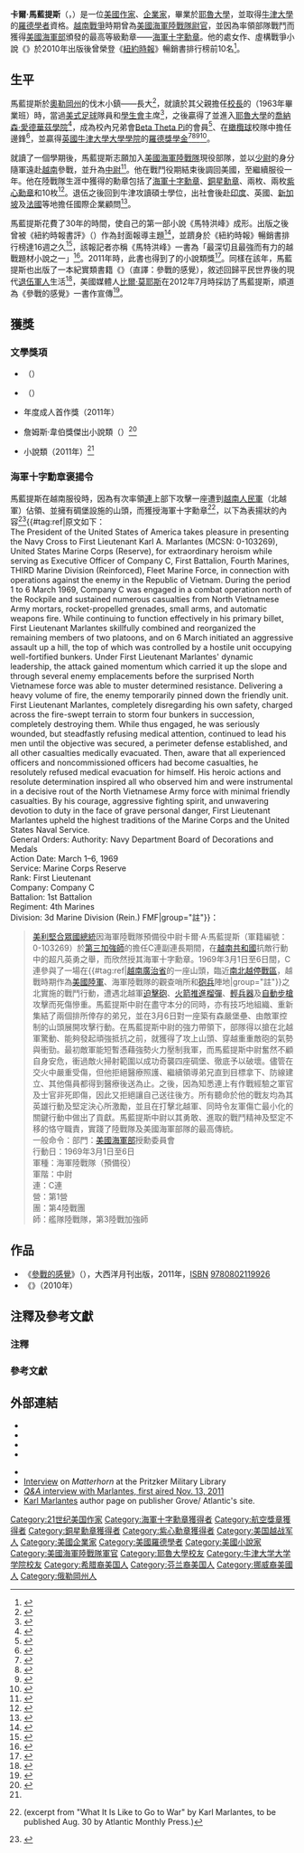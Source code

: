 {{noteTA
|T=zh-hans:卡尔·马兰蒂斯; zh-hant:卡爾·馬藍提斯;
|1=zh-hans:马兰蒂斯; zh-hant:馬藍提斯;
}}
{{Infobox person
| honorific_prefix          = 
| name                      = 卡爾·馬藍提斯<br>{{lang|en|Karl A. Marlantes}}
| honorific_suffix          = 
| native_name               = 
| native_name_lang          = 
| image                     =Karl marlantes 2010.jpg
| image_size                = 
| alt                       =Head shot of Mr Marlantes wearing jacket and necktie. There is some greying of the temples, and he seems unshaven.
| caption                   =馬藍提斯出席2010年德州書節（{{lang|en|Texas Book Festival}}）
| birth_name                = 
| birth_date                ={{Birth date and age|1944|12|24}}
| birth_place               =[[奧勒岡州|奧勒岡州]]{{Link-en|阿斯托利亞 (奧勒岡州)|Astoria, Oregon|阿斯托利亞}}
| disappeared_date          = <!-- {{Disappeared date and age|YYYY|MM|DD|YYYY|MM|DD}} (disappeared date then birth date) -->
| disappeared_place         = 
| disappeared_status        = 
| death_date                = <!-- {{Death date and age|YYYY|MM|DD|YYYY|MM|DD}} (death date then birth date) -->
| death_place               = 
| death_cause               = 
| body_discovered           = 
| resting_place             = 
| resting_place_coordinates = <!-- {{Coord|LAT|LONG|type:landmark|display=inline}} -->
| monuments                 = 
| residence                 =[[華盛頓州|華盛頓州]][[伍丁維爾_(華盛頓州)|伍丁維爾]]
| nationality               = {{USA}}
| other_names               = 
| ethnicity                 =[[希臘裔美國人|希臘裔]]、[[芬蘭裔美國人|芬蘭裔]]、{{Link-en|挪威裔美國人|Norwegian American|挪威裔}}<ref>{{cite web
  |url=http://www.washingtonindependentreviewofbooks.com/author-q-and-a/author-qa-karl-marlantes/
  |accessdate=2012-12-29
  |quote=My mother’s family came from Norway and Finland and my father’s family came from Greece
  |title=Author Q&A: Karl Marlantes   <!-- |authorlink=Tom Glenn -->
  |first=Tom
  |last=Glenn
  |work=The Washington Independent Review of Books
  |date=2011-09
  |archive-date=2012-07-23
  |archive-url=https://web.archive.org/web/20120723014823/http://www.washingtonindependentreviewofbooks.com/author-q-and-a/author-qa-karl-marlantes/
  |dead-url=no
  }}</ref>
| citizenship               = 
| education                 = 
| alma_mater                = [[耶魯大學|耶魯大學]]經濟學士（1967年）<br/>[[牛津大學大學學院|牛津大學學院]][[碩士|碩士]]
| occupation                = 國際企業顧問
| years_active              = 
| employer                  = 
| organization              = 
| agent                     = 
| known_for                 = 
| notable_works             =
| style                     = 
| influences                = 
| influenced                = 
| home_town                 = [[奧勒岡州|奧勒岡州]]{{Link-en|濱海 (奧勒岡州)|Seaside, Oregon|濱海}}
| salary                    = 
| net_worth                 = <!-- Net worth should be supported with a citation from a reliable source -->
| height                    = <!-- {{height|m=}} -->
| weight                    = <!-- {{convert|weight in kg|kg|lb}} -->
| television                = 
| title                     = 
| term                      = 
| predecessor               = 
| successor                 = 
| party                     = 
| movement                  = 
| opponents                 = 
| boards                    = 
| religion                  = <!-- Religion should be supported with a citation from a reliable source -->
| denomination              = <!-- Denomination should be supported with a citation from a reliable source -->
| criminal_charge           = <!-- Criminality parameters should be supported with citations from reliable sources -->
| criminal_penalty          = 
| criminal_status           = 
| spouse                    = 吉賽爾（{{lang|en|Giselle}}，離婚）<br/>安妮（{{lang|en|Anne}}<ref name=CNN2012/>，二任）
| partner                   = 
| children                  =5位
| parents                   = 
| relatives                 = 
| callsign                  = 
| awards                    =
| signature                 = 
| signature_alt             = 
| signature_size            = 
| module                    = 
| module2                   = {{Infobox military person |embed=yes
| honorific_prefix  = 
| name              = 
| honorific_suffix  = 
| native_name       = 
| native_name_lang  = 
| image         = 
| image_size    = 
| alt           =
| caption       = 
| birth_date    = <!-- {{Birth date|YYYY|MM|DD}} -->
| death_date    = <!-- {{Death date and age|YYYY|MM|DD|YYYY|MM|DD}} -->
| birth_place   = 
| death_place   = 
| placeofburial = 
| placeofburial_label = 
| placeofburial_coordinates = <!-- {{Coord|LAT|LONG|display=inline,title}} -->
| nickname      = 
| birth_name    = 
| allegiance    = 
| branch        = {{flagicon image|Seal of the United States Marine Corps.svg}} [[美國海軍陸戰隊|美國海軍陸戰隊]]
| serviceyears  = 1968年－1970年
| servicenumber =0-103269
| unit          = [[美國第3海軍陸戰師|第3陸戰師]]{{Link-en|美國第4海軍陸戰團|4th Marine Regiment (United States)|第4團}}{{Link-en|美國海軍陸戰隊第4團第1營|1st Battalion 4th Marines|1營C連}}
| commands      = 
| battles       = [[越南戰爭|越南戰爭]]
| battles_label = 
| rank          = {{flagicon image|US-O2 insignia.svg}} [[中尉|中尉]]
| awards        = [[File:Navycross.png|16px]] [[海軍十字勳章|海軍十字勳章]]
| relations     = 
| laterwork     = 
| signature     = 
| website       = <!-- {{URL|example.com}} -->
}}
| module3                   = 
| module4                   = 
| module5                   = 
| module6                   = 
| website                   = <!-- {{URL|Example.com}} -->
| footnotes                 =<ref name=CNN2012>
  {{cite news
  |work=[[CNN|CNN]]
  |url=http://www.cnn.com/2012/03/24/living/karl-marlantes-war-books/index.html
  |accessdate=2012-12-29
  |first=John |last=Blake <!-- |authorlink=John Blake -->
  |date=April 9, 2012
  |title=A war hero returns home, 40 years later
}}</ref><ref>{{Cite news |newspaper={{Link-en|耶魯每日新聞|Yale Daily News|Yale Daily News}} |date=May 13, 1964 |page=7 |first=Gideon |last=Gordon |title=ROTC's problem:  student apathy |url=http://digital.library.yale.edu/cdm/document.php?CISOROOT=/yale-ydn&CISOPTR=68092&REC=1 |accessdate=2012-12-29 |volume=LXXXV |number=140 }}{{Dead link|date=2020年7月 |bot=InternetArchiveBot |fix-attempted=yes }}{{Dead link|date=2020年6月 |bot=InternetArchiveBot |fix-attempted=yes }}{{Dead link|date=2020年6月 |bot=InternetArchiveBot |fix-attempted=yes }}{{Dead link|date=2020年5月 |bot=InternetArchiveBot |fix-attempted=yes }}{{Dead link|date=2020年4月 |bot=InternetArchiveBot |fix-attempted=yes }}{{Dead link|date=2020年3月 |bot=InternetArchiveBot |fix-attempted=yes }}{{Dead link|date=2020年2月 |bot=InternetArchiveBot |fix-attempted=yes }}{{Dead link|date=2019年12月 |bot=InternetArchiveBot |fix-attempted=yes }}{{Dead link|date=2019年11月 |bot=InternetArchiveBot |fix-attempted=yes }}{{Dead link|date=2019年10月 |bot=InternetArchiveBot |fix-attempted=yes }}{{Dead link|date=2019年5月 |bot=InternetArchiveBot |fix-attempted=yes }}{{Dead link|date=2019年4月 |bot=InternetArchiveBot |fix-attempted=yes }}{{dead link|date=2017年11月 |bot=InternetArchiveBot |fix-attempted=yes }}<!-- Yale 1967 --></ref><ref>{{cite web
  |url=http://www.historynet.com/interview-karl-marlantes-author-of-matterhorn.htm
  |accessdate=2012-12-29
  |publisher=
  |title=Interview - Karl Marlantes, author of Matterhorn
  |date=September 14, 2010
  |authorlink=
  |first=
  |last=
  |work={{Link-en|越南雜誌|Vietnam Magazine}}
  |quote=
  |archive-date=2012-10-20
  |archive-url=https://web.archive.org/web/20121020204706/http://www.historynet.com/interview-karl-marlantes-author-of-matterhorn.htm
  |dead-url=no
  }}<!-- econ major @ Yale --></ref><ref>{{cite book |chapter=Karl Marlantes |title=Contemporary Authors Online |location=Detroit |publisher=Gale |year=2012 |accessdate=2012-12-30 |url=http://ic.galegroup.com/ic/bic1/ReferenceDetailsPage/ReferenceDetailsWindow?failOverType=&query=&prodId=BIC1&windowstate=normal&contentModules=&mode=view&displayGroupName=Reference&limiter=&currPage=&disableHighlighting=false&displayGroups=&sortBy=&source=&search_within_results=&action=e&catId=&activityType=&scanId=&documentId=GALE%7CH1000197584&userGroupName=fairfax_main&jsid=5bf8795c4e0a9fe6de6033044e676531 |id=Gale Document Number: GALE - H1000197584 |format=fee, via Fairfax County Public Library |archive-date=2014-02-22 |archive-url=https://web.archive.org/web/20140222020747/http://ic.galegroup.com/ic/bic1/ReferenceDetailsPage/ReferenceDetailsWindow?failOverType=&query=&prodId=BIC1&windowstate=normal&contentModules=&mode=view&displayGroupName=Reference&limiter=&currPage=&disableHighlighting=false&displayGroups=&sortBy=&source=&search_within_results=&action=e&catId=&activityType=&scanId=&documentId=GALE%7CH1000197584&userGroupName=fairfax_main&jsid=5bf8795c4e0a9fe6de6033044e676531 |dead-url=no }}Gale Biography In Context.  {{subscription}}<!-- general biographic stuff... --></ref>
| box_width                 = 
}}
'''卡爾·馬藍提斯'''（{{lang-en|'''Karl Marlantes'''}}，{{bd|1944年|12月24日|catIdx=Marlantes}}）是一位[[美國|美國]][[作家|作家]]、[[企業家|企業家]]，畢業於[[耶魯大學|耶魯大學]]，並取得[[牛津大學|牛津大學]]的[[羅德獎學金|羅德學者]]資格。[[越南戰爭|越南戰爭]]時期曾為[[美國海軍陸戰隊|美國海軍陸戰隊]][[尉官|尉官]]，並因為率領部隊戰鬥而獲得[[美國海軍部|美國海軍部]]頒發的最高等級勳章——[[海軍十字勳章|海軍十字勳章]]。他的處女作、虛構戰爭小說《{{Link-en|馬特洪峰 (小說)|Matterhorn: A Novel of the Vietnam War|馬特洪峰}}》於2010年出版後曾榮登《[[紐約時報|紐約時報]]》暢銷書排行榜前10名<ref name="NY">{{cite news
|url=http://www.nytimes.com/2010/04/04/books/review/Junger-t.html
|work=New York Times Book Review
|first=Sebastian
|last=Junger
|title=The Vietnam Wars: ‘Matterhorn’
|date=April 1, 2010
|accessdate=2014-02-07
|archive-date=2013-04-01
|archive-url=https://web.archive.org/web/20130401222206/http://www.nytimes.com/2010/04/04/books/review/Junger-t.html
|dead-url=no
}}</ref>。

==生平==
馬藍提斯於[[奧勒岡州|奧勒岡州]]的伐木小鎮——{{Link-en|濱海 (奧勒岡州)|Seaside, Oregon|濱海}}長大<ref>{{cite news|last=Baker|first=Jeff|title=Seaside native Karl Marlantes follows up his celebrated novel 'Matterhorn'|url=http://www.oregonlive.com/books/index.ssf/2011/09/seaside_native_karl_marlantes.html|accessdate=29 December 2012|newspaper=The Oregonian|date=September 10, 2011|archive-date=2014-02-22|archive-url=https://web.archive.org/web/20140222201648/http://www.oregonlive.com/books/index.ssf/2011/09/seaside_native_karl_marlantes.html|dead-url=no}}</ref>，就讀於其父親擔任[[校長|校長]]的{{Link-en|濱海高中 (奧勒岡州)|Seaside High School (Oregon)|濱海高中}}（1963年畢業班）時，當過[[美式足球|美式足球]]隊員和[[學生會|學生會]]主席<ref>{{cite web
  |work=
  |url=http://seasidereunion65.info/misc-photos/karl-marlantas/
  |accessdate=2012-12-30
  |first=
  |last=
  |date=October 2, 2010
  |publisher=Seaside HS class of 1965
  |location=Seaside, Oregon
  |title=Seaside Reunion 1965
  |archive-date=2013-02-18
  |archive-url=https://archive.today/20130218044110/http://seasidereunion65.info/misc-photos/karl-marlantas/
  |dead-url=yes
  }}<!-- HS student body president, 1963 grad --></ref>，之後贏得了{{Link-en|美國全國資優生獎學金|National Merit Scholarship|-{zh-hans:美国优秀学生奖学金; zh-hant:全國資優生獎學金;}-}}並進入[[耶魯大學|耶魯大學]]的[[喬納森·愛德華茲學院|喬納森·愛德華茲學院]]<ref>{{cite news
 |work       = Yale Daily News
 |url        = http://digital.library.yale.edu/cdm/cliparticle.php?id=DIVL396&CISOOBJECT=68436&CISOROOT=/yale-ydn&CISOPTR=68433&DMSCALE=0&DMTEXT=%2520marlantes
 |accessdate = 2012-12-29
 |first      = 
 |last       = 
 |authorlink = 
 |date       = October 15, 1964
 |title      = Six Fraternities Select Members
 |number     = 24
 |volume     = LXXXVI
 |page       = 6
}}{{Dead link|date=2020年7月 |bot=InternetArchiveBot |fix-attempted=yes }}{{Dead link|date=2020年6月 |bot=InternetArchiveBot |fix-attempted=yes }}{{Dead link|date=2020年6月 |bot=InternetArchiveBot |fix-attempted=yes }}{{Dead link|date=2020年5月 |bot=InternetArchiveBot |fix-attempted=yes }}{{Dead link|date=2020年4月 |bot=InternetArchiveBot |fix-attempted=yes }}{{Dead link|date=2020年3月 |bot=InternetArchiveBot |fix-attempted=yes }}{{Dead link|date=2020年2月 |bot=InternetArchiveBot |fix-attempted=yes }}{{Dead link|date=2019年12月 |bot=InternetArchiveBot |fix-attempted=yes }}{{Dead link|date=2019年11月 |bot=InternetArchiveBot |fix-attempted=yes }}{{Dead link|date=2019年10月 |bot=InternetArchiveBot |fix-attempted=yes }}{{Dead link|date=2019年5月 |bot=InternetArchiveBot |fix-attempted=yes }}{{Dead link|date=2019年4月 |bot=InternetArchiveBot |fix-attempted=yes }}{{dead link|date=2018年2月 |bot=InternetArchiveBot |fix-attempted=yes }}<!--Beta Theta Pi --></ref>，成為校內兄弟會[[耶鲁大学#学生组织|Beta Theta Pi]]的會員<ref>{{cite news |work=Yale Daily News |url=http://digital.library.yale.edu/cdm/cliparticle.php?id=DIVL396&CISOOBJECT=68436&CISOROOT=/yale-ydn&CISOPTR=68433&DMSCALE=0&DMTEXT=%2520marlantes |accessdate=2012-12-29 |first=George |last=Singer <!-- |authorlink=George Singer --> |date=November 14, 1966 |title=Yale Charities Drive To Aid Local, International Projects |number=46 |volume=LXXXVIII |pages=1, 6 }}{{Dead link|date=2020年7月 |bot=InternetArchiveBot |fix-attempted=yes }}{{Dead link|date=2020年6月 |bot=InternetArchiveBot |fix-attempted=yes }}{{Dead link|date=2020年6月 |bot=InternetArchiveBot |fix-attempted=yes }}{{Dead link|date=2020年5月 |bot=InternetArchiveBot |fix-attempted=yes }}{{Dead link|date=2020年4月 |bot=InternetArchiveBot |fix-attempted=yes }}{{Dead link|date=2020年3月 |bot=InternetArchiveBot |fix-attempted=yes }}{{Dead link|date=2020年2月 |bot=InternetArchiveBot |fix-attempted=yes }}{{Dead link|date=2019年12月 |bot=InternetArchiveBot |fix-attempted=yes }}{{Dead link|date=2019年11月 |bot=InternetArchiveBot |fix-attempted=yes }}{{Dead link|date=2019年10月 |bot=InternetArchiveBot |fix-attempted=yes }}{{Dead link|date=2019年5月 |bot=InternetArchiveBot |fix-attempted=yes }}{{Dead link|date=2019年4月 |bot=InternetArchiveBot |fix-attempted=yes }}{{dead link|date=2018年2月 |bot=InternetArchiveBot |fix-attempted=yes }}<!--Jonathan Edwards --></ref>、在[[橄欖球|橄欖球]]校隊中擔任邊鋒<ref>
{{Cite news |newspaper=Yale Daily News |date=May 11, 1967 |first=Mike |last=Reilly |title=Ruggers close season against New York RC |url=http://digital.library.yale.edu/cdm/cliparticle.php?id=DIVL679&CISOOBJECT=9214&CISOROOT=/yale-ydn&CISOPTR=9211&DMSCALE=0&DMTEXT=%2520Marlantes |accessdate=2012-12-29 }}{{dead link|date=2018年2月 |bot=InternetArchiveBot |fix-attempted=yes }}</ref>，並贏得[[英國|英國]][[牛津大學大學學院|牛津大學大學學院]]的[[羅德獎學金|羅德獎學金]]<ref>{{cite news
 |work       = Yale Daily News
 |url        = http://digital.library.yale.edu/cdm/document.php?CISOROOT=/yale-ydn&CISOPTR=54288&REC=5
 |accessdate = 2012-12-30
 |date       = January 4, 1967
 |title      = Yale Seniors Win Rhodes, NCAA Awards
 |number     = 86
 |volume     = LXXXVIII
 |page       = 3
}}{{Dead link|date=2020年7月 |bot=InternetArchiveBot |fix-attempted=yes }}{{Dead link|date=2020年6月 |bot=InternetArchiveBot |fix-attempted=yes }}{{Dead link|date=2020年6月 |bot=InternetArchiveBot |fix-attempted=yes }}{{Dead link|date=2020年5月 |bot=InternetArchiveBot |fix-attempted=yes }}{{Dead link|date=2020年4月 |bot=InternetArchiveBot |fix-attempted=yes }}{{Dead link|date=2020年3月 |bot=InternetArchiveBot |fix-attempted=yes }}{{Dead link|date=2020年2月 |bot=InternetArchiveBot |fix-attempted=yes }}{{Dead link|date=2019年12月 |bot=InternetArchiveBot |fix-attempted=yes }}{{Dead link|date=2019年11月 |bot=InternetArchiveBot |fix-attempted=yes }}{{Dead link|date=2019年10月 |bot=InternetArchiveBot |fix-attempted=yes }}{{Dead link|date=2019年5月 |bot=InternetArchiveBot |fix-attempted=yes }}{{Dead link|date=2019年4月 |bot=InternetArchiveBot |fix-attempted=yes }}{{dead link|date=2017年11月 |bot=InternetArchiveBot |fix-attempted=yes }}<!--Rhodes Scholarship --></ref><ref>{{cite news |url=http://seattletimes.nwsource.com/html/books/2011391352_litlife22.html |work=Seattle Times |date=March 21, 2010 <!-- |authorlink=Mary Ann Gwinn --> |first=Mary Ann |last=Gwinn |accessdate=2012-12-30 |title=Northwest author Karl Marlantes took three decades to climb his own personal 'Matterhorn' |archive-date=2012-07-04 |archive-url=https://web.archive.org/web/20120704212314/http://seattletimes.nwsource.com/html/books/2011391352_litlife22.html |dead-url=no }}</ref><ref>{{cite news
 |work         = [[The_Independent|The Independent]]
 |location     = London
 |url          = http://www.independent.co.uk/news/world/americas/in-the-shadow-of-vietnam-a-close-encounter-with-karl-marlantes-us-marine-turned-literary-giant-2049991.html
 |accessdate   = 2012-12-30
 |first        = Andy
 |last         = McSmith
 |date         = August 12, 2010
 |title        = In the shadow of Vietnam: A close encounter with Karl Marlantes, US marine turned literary giant
 |archive-date = 2014-02-26
 |archive-url  = https://web.archive.org/web/20140226174942/http://www.independent.co.uk/news/world/americas/in-the-shadow-of-vietnam-a-close-encounter-with-karl-marlantes-us-marine-turned-literary-giant-2049991.html
 |dead-url     = no
}}<!--University College, Oxford--></ref><ref>{{cite book
 |url=http://books.google.com/books?id=XsMWfK0cplgC&pg=PA135&lpg=PA135&dq=Karl+marlantes+oxford+%22university+college%22&source=bl&ots=5i9bAeuiaO&sig=0zBiI9YqneMbGv6ldzHJzKQ4pHY&hl=en&sa=X&ei=SXvgUJKVD9S50QHR3oGwBg&ved=0CEoQ6AEwAQ#v=onepage&q=%22university%20college%22&f=false
 |accessdate=2012-12-30
 |page=135
 |first=Karl
 |last=Marlantes
 |title=What it is like to go to war
 |publisher=Atlantic Monthly Press
 |location=New York
 |year=2011
 |isbn=9780802119926
 |archive-date=2014-06-27
 |archive-url=https://web.archive.org/web/20140627161000/http://books.google.com/books?id=XsMWfK0cplgC&pg=PA135&lpg=PA135&dq=Karl+marlantes+oxford+%22university+college%22&source=bl&ots=5i9bAeuiaO&sig=0zBiI9YqneMbGv6ldzHJzKQ4pHY&hl=en&sa=X&ei=SXvgUJKVD9S50QHR3oGwBg&ved=0CEoQ6AEwAQ#v=onepage&q=%22university%20college%22&f=false
 |dead-url=no
 }}<!-- University College --></ref>。

就讀了一個學期後，馬藍提斯志願加入[[美國海軍陸戰隊|美國海軍陸戰隊]]現役部隊，並以[[少尉|少尉]]的身分隨軍遠赴[[越南|越南]]參戰，並升為[[中尉|中尉]]<ref>{{cite news |url=http://blogs.wsj.com/speakeasy/2010/05/31/karl-marlantes-on-his-30-year-quest-to-publish-matterhorn/ |title=Karl Marlantes On His 30-Year Quest To Publish ‘Matterhorn’ |work=The Wall Street Journal |date=May 31, 2010 |first=Steven |last=Kurutz |accessdate=2014-02-07 |archive-date=2014-02-22 |archive-url=https://web.archive.org/web/20140222064625/http://blogs.wsj.com/speakeasy/2010/05/31/karl-marlantes-on-his-30-year-quest-to-publish-matterhorn/ |dead-url=no }}</ref>。他在戰鬥役期結束後調回美國，至{{Link-en|美國海軍陸戰隊司令部|Headquarters Marine Corps|陸戰隊司令部}}繼續服役一年。他在陸戰隊生涯中獲得的勳章包括了[[海軍十字勳章|海軍十字勳章]]、[[銅星勳章|銅星勳章]]、兩枚{{Link-en|嘉獎勳章|Commendation Medal|海軍嘉獎勳章}}、兩枚[[紫心勳章|紫心勳章]]和10枚{{Link-en|航空獎章|Air Medal}}<ref>{{cite web
|url=http://www.amazon.com/Karl-Marlantes/e/B00383K10U
|title=Karl Marlantes: Books, Biography, Blog, Audiobooks, Kindle
|publisher=Amazon.com
|accessdate=2014-02-07
|archive-date=2014-03-25
|archive-url=https://web.archive.org/web/20140325112342/http://www.amazon.com/Karl-Marlantes/e/B00383K10U
|dead-url=no
}}</ref>。退伍之後回到牛津攻讀碩士學位，出社會後赴[[印度|印度]]、英國、[[新加坡|新加坡]]及[[法國|法國]]等地擔任國際企業顧問<ref>{{cite web|url=http://www.laurelmarlantes.com/bio.html|accessdate=2012-12-29|quote=|title=Laurel Marlantes - biography|authorlink=|first=|last=|work=|date=|deadurl=yes|archiveurl=https://web.archive.org/web/20120328043318/http://www.laurelmarlantes.com/bio.html|archivedate=2012-03-28}}</ref>。

馬藍提斯花費了30年的時間，使自己的第一部小說《馬特洪峰》成形。出版之後曾被《紐約時報書評》（{{lang|en|The New York Times Book Review}}）作為封面報導主題<ref>{{cite web
|url=http://www.taaze.tw/static_act/201303/matterhorn/index.htm
|title=《馬特洪峰》，描述越戰最撼動人心的戰爭經典，如《西線無戰事》之於第一次世界大戰。
|publisher=TAAZE（讀冊生活）
|accessdate=2014-02-07
|archive-date=2013-07-03
|archive-url=https://web.archive.org/web/20130703170058/http://www.taaze.tw/static_act/201303/matterhorn/index.htm
|dead-url=no
}}</ref>，並躋身於《紐約時報》暢銷書排行榜達16週之久<ref>{{cite web
|url=http://bookstore.mtroyal.ca/p-15784-matterhorn.aspx
|title=MRU BookStore - Matterhorn
|publisher=MRU BookStore
|accessdate=2014-02-07
|archive-date=2014-02-22
|archive-url=https://web.archive.org/web/20140222044450/http://bookstore.mtroyal.ca/p-15784-matterhorn.aspx
|dead-url=no
}}</ref>，該報記者{{Link-en|賽巴斯欽·鍾格|Sebastian Junger}}亦稱《馬特洪峰》一書為「最深切且最強而有力的越戰題材小說之一」<ref>{{cite news
|url=http://www.nytimes.com/2010/04/04/books/review/Junger-t.html
|work=New York Times Book Review
|first=Sebastian
|last=Junger
|title=The Vietnam Wars: ‘Matterhorn’
|date=April 1, 2010
|accessdate=2014-02-07
|archive-date=2013-04-01
|archive-url=https://web.archive.org/web/20130401222206/http://www.nytimes.com/2010/04/04/books/review/Junger-t.html
|dead-url=no
}}</ref>。2011年時，此書也得到了{{Link-en|華盛頓州書獎|Washington State Book Award}}的小說類獎<ref name=Gwinn2011Sep>{{cite news|last=Gwinn|first=Mary Ann|title=2011 Washington State Book Awards winners|url=http://seattletimes.com/html/books/2016209134_bookawards15.html|accessdate=2012-12-29|newspaper=Seattle Times|date=September 15, 2011|archive-date=2012-10-18|archive-url=https://web.archive.org/web/20121018091718/http://seattletimes.com/html/books/2016209134_bookawards15.html|dead-url=no}}</ref>。同樣在該年，馬藍提斯也出版了一本紀實類書籍《{{lang|en|What It Is Like to Go to War}}》（直譯：參戰的感覺），敘述回歸平民世界後的現代[[退伍軍人|退伍軍人]]生活<ref>{{cite news |url=http://www.nytimes.com/2011/09/18/books/review/what-it-is-like-to-go-to-war-by-karl-marlantes-book-review.html |title=Coming to Terms With the Experience of Combat |first=Elizabeth D. |last=Samet |date=September 16, 2011 |work=New York Times Sunday Book Review |accessdate=2012-12-29 |archive-date=2012-11-14 |archive-url=https://web.archive.org/web/20121114133215/http://www.nytimes.com/2011/09/18/books/review/what-it-is-like-to-go-to-war-by-karl-marlantes-book-review.html |dead-url=no }}</ref>，美國媒體人[[比爾·莫耶斯|比爾·莫耶斯]]在2012年7月時採訪了馬藍提斯，順道為《參戰的感覺》一書作宣傳<ref>{{cite web |url=http://billmoyers.com/segment/karl-marlantes-on-what-its-like-to-go-to-war/ |title=Karl Marlantes on the Mindset of a Modern Warrior |date=July 27, 2012 |publisher=Moyers & Company |accessdate=2014-02-07 |archive-date=2012-08-01 |archive-url=https://web.archive.org/web/20120801010933/http://billmoyers.com/segment/karl-marlantes-on-what-its-like-to-go-to-war/ |dead-url=no }}</ref>。

==獲獎==
===文學獎項===
*{{Link-en|科爾比獎|William E. Colby Award}}（{{Link-en|普利茲克軍事博物館及圖書館|Pritzker Military Museum & Library|普利茲克軍事圖書館}}）
*{{Link-en|弗萊賀蒂-鄧南首作小說獎|Flaherty-Dunnan First Novel Prize}}（{{Link-en|小說中心|Center for Fiction}}）
*{{Link-en|獨立書選大獎|Indies Choice Book Awards}}年度成人首作獎（2011年）
*詹姆斯·韋伯獎傑出小說類（{{Link-en|美國國家海軍陸戰隊博物館|National Museum of the Marine Corps|海軍陸戰隊傳統協會}}）<ref>{{cite web
  |work=
  |url=http://www.pritzkermilitarylibrary.org/home/karl-marlantes-2011.aspx
  |accessdate=2012-12-30
  |first=
  |last=
  |date=October 20, 2011
  |publisher=Pritzker Military Library
  |location=Chicago
  |title=Karl Marlantes
  |archive-url=https://web.archive.org/web/20121126075544/http://www.pritzkermilitarylibrary.org/Home/karl-marlantes-2011.aspx
  |archive-date=2012-11-26
  |dead-url=yes
  }}</ref>
*{{Link-en|華盛頓州書獎|Washington State Book Award}}小說類（2011年）<ref name=Gwinn2011Sep/>

===海軍十字勳章褒揚令===
馬藍提斯在越南服役時，因為有次率領[[連|連]]上部下攻擊一座遭到[[越南人民軍|越南人民軍]]（北越軍）佔領、並擁有碉堡設施的山頭，而獲授海軍十字勳章<ref>{{cite news |url=http://online.wsj.com/article/SB10001424053111903596904576516302821089790.html |last=Marlantes |first=Karl |title=The Truth About Being A Hero;  Karl Marlantes on what makes men heroes - in their own hearts and in the eyes of others |publisher=[[Wall_Street_Journal|Wall Street Journal]] |date=August 20, 2011 |accessdate=2014-02-07 |archive-date=2012-04-27 |archive-url=https://web.archive.org/web/20120427075650/http://online.wsj.com/article/SB10001424053111903596904576516302821089790.html |dead-url=no }} (excerpt from "What It Is Like to Go to War" by Karl Marlantes, to be published Aug. 30 by Atlantic Monthly Press.)</ref>，以下為表揚狀的內容<ref>{{cite web
  |title=Valor awards for Karl A.  Marlantes - Military Times Hall of Valor
  |url=http://militarytimes.com/citations-medals-awards/recipient.php?recipientid=4191
  |work=Military Times
  |accessdate=2012-12-29
  |archive-date=2013-02-15
  |archive-url=https://web.archive.org/web/20130215061137/http://militarytimes.com/citations-medals-awards/recipient.php?recipientid=4191
  |dead-url=no
  }}</ref>{{#tag:ref|原文如下：<br>The President of the United States of America takes pleasure in presenting the Navy Cross to First Lieutenant Karl A. Marlantes (MCSN: 0-103269), United States Marine Corps (Reserve), for extraordinary heroism while serving as Executive Officer of Company C, First Battalion, Fourth Marines, THIRD Marine Division (Reinforced), Fleet Marine Force, in connection with operations against the enemy in the Republic of Vietnam. During the period 1 to 6 March 1969, Company C was engaged in a combat operation north of the Rockpile and sustained numerous casualties from North Vietnamese Army mortars, rocket-propelled grenades, small arms, and automatic weapons fire. While continuing to function effectively in his primary billet, First Lieutenant Marlantes skillfully combined and reorganized the remaining members of two platoons, and on 6 March initiated an aggressive assault up a hill, the top of which was controlled by a hostile unit occupying well-fortified bunkers. Under First Lieutenant Marlantes' dynamic leadership, the attack gained momentum which carried it up the slope and through several enemy emplacements before the surprised North Vietnamese force was able to muster determined resistance. Delivering a heavy volume of fire, the enemy temporarily pinned down the friendly unit. First Lieutenant Marlantes, completely disregarding his own safety, charged across the fire-swept terrain to storm four bunkers in succession, completely destroying them. While thus engaged, he was seriously wounded, but steadfastly refusing medical attention, continued to lead his men until the objective was secured, a perimeter defense established, and all other casualties medically evacuated. Then, aware that all experienced officers and noncommissioned officers had become casualties, he resolutely refused medical evacuation for himself. His heroic actions and resolute determination inspired all who observed him and were instrumental in a decisive rout of the North Vietnamese Army force with minimal friendly casualties. By his courage, aggressive fighting spirit, and unwavering devotion to duty in the face of grave personal danger, First Lieutenant Marlantes upheld the highest traditions of the Marine Corps and the United States Naval Service.<br>General Orders: Authority: Navy Department Board of Decorations and Medals<br>Action Date: March 1–6, 1969<br>Service: Marine Corps Reserve<br>Rank: First Lieutenant<br>Company: Company C<br>Battalion: 1st Battalion<br>Regiment: 4th Marines<br>Division: 3d Marine Division (Rein.) FMF|group="註"}}：
<blockquote>[[美國總統|美利堅合眾國總統]]因海軍陸戰隊預備役中尉卡爾·A·馬藍提斯（軍籍編號：0-103269）於{{Link-en|美國艦隊海軍陸戰隊|Fleet Marine Force|艦隊陸戰隊}}[[美國第3海軍陸戰師|第三加強師]]的{{Link-en|美國海軍陸戰隊第4團第1營|1st Battalion 4th Marines|第四團第一營}}擔任C連副連長期間，在[[越南共和國|越南共和國]]抗敵行動中的超凡英勇之舉，而欣然授其海軍十字勳章。1969年3月1日至6日間，C連參與了一場在{{Link-en|岩堆山|The Rockpile}}{{#tag:ref|[[越南|越南]][[廣治省|廣治省]]的一座山頭，臨近[[越南非軍事區|南北越停戰區]]，越戰時期作為[[美國陸軍|美國陸軍]]、海軍陸戰隊的觀查哨所和[[砲兵|砲兵]]陣地|group="註"}}之北實施的戰鬥行動，遭遇北越軍[[迫擊砲|迫擊砲]]、[[火箭推進榴彈|火箭推進榴彈]]、[[輕兵器|輕兵器]]及[[自動步槍|自動步槍]]攻擊而死傷慘重。馬藍提斯中尉在盡守本分的同時，亦有技巧地組織、重新集結了兩個排所倖存的弟兄，並在3月6日對一座築有森嚴堡壘、由敵軍控制的山頭展開攻擊行動。在馬藍提斯中尉的強力帶領下，部隊得以搶在北越軍驚動、能夠發起頑強抵抗之前，就獲得了攻上山頭、穿越重重敵砲的氣勢與衝勁。最初敵軍能短暫憑藉強勢火力壓制我軍，而馬藍提斯中尉奮然不顧自身安危，衝過敵火掃射範圍以成功奇襲四座碉堡、徹底予以破壞。儘管在交火中嚴重受傷，但他拒絕醫療照護、繼續領導弟兄直到目標拿下、防線建立、其他傷員都得到醫療後送為止。之後，因為知悉連上有作戰經驗之軍官及士官非死即傷，因此又拒絕讓自己送往後方。所有聽命於他的戰友均為其英雄行動及堅定決心所激勵，並且在打擊北越軍、同時令友軍傷亡最小化的關鍵行動中做出了貢獻。馬藍提斯中尉以其勇敢、進取的戰鬥精神及堅定不移的恪守職責，實踐了陸戰隊及美國海軍部隊的最高傳統。<br>一般命令：部門：[[美國海軍部|美國海軍部]]授勳委員會<br>行動日：1969年3月1日至6日<br>軍種：海軍陸戰隊（預備役）<br>軍階：中尉<br>連：C連<br>營：第1營<br>團：第4陸戰團<br>師：艦隊陸戰隊，第3陸戰加強師</blockquote>

==作品==
*《[http://books.google.com/books?id=XsMWfK0cplgC&printsec=frontcover&dq=Karl+Marlantes&hl=en&sa=X&ei=iGHfUMixJujj0QHXvYH4DA&ved=0CDwQ6AEwAA#v=onepage&q=Karl%20Marlantes&f=false 參戰的感覺]{{Wayback|url=http://books.google.com/books?id=XsMWfK0cplgC&printsec=frontcover&dq=Karl+Marlantes&hl=en&sa=X&ei=iGHfUMixJujj0QHXvYH4DA&ved=0CDwQ6AEwAA#v=onepage&q=Karl%20Marlantes&f=false |date=20140627160826 }}》（{{lang|en|What It Is Like to Go to War}}），大西洋月刊出版，2011年，[[ISBN|ISBN]] [[Special:网络书源/9780802119926|9780802119926]]
*《{{Link-en|馬特洪峰 (小說)|Matterhorn: A Novel of the Vietnam War|馬特洪峰}}》（2010年）

==注釋及參考文獻==
===注釋===
{{reflist|group=註}}

===參考文獻===
{{Reflist|20em}}

==外部連結==
{{wikiquote|en:Karl Marlantes|卡爾·馬藍提斯}}
*{{cite news
  |newspaper=[[Washington_Post|Washington Post]]
  |url=http://www.washingtonpost.com/wp-dyn/content/article/2010/03/29/AR2010032903635.html
  |accessdate=2012-12-30
  |first=David
  |last=Masiel <!-- |authorlink=David Masiel -->
  |date=March 30, 2010
  |title=Book review: 'Matterhorn' by Karl Marlantes
  |archive-date=2015-12-05
  |archive-url=https://web.archive.org/web/20151205024403/http://www.washingtonpost.com/wp-dyn/content/article/2010/03/29/AR2010032903635.html
  |dead-url=no
  }}
*{{cite video
 | people =Karl Marlantes, Thomas Curwen
 | year =
 | date =November 3, 2011
 | title =Karl Marlantes: What It's Like to Go to War
 | url =http://vimeo.com/32061677
 | medium =
 | language =
 | trans_title =
 | publisher =
 | location =Los Angeles
 | archiveurl =https://web.archive.org/web/20140224110344/http://vimeo.com/32061677
 | archivedate =2014-02-24
 | accessdate =2012-12-30
 | time =
 | id =
 | isbn =
 | oclc =
 | quote =
 | ref =
 | dead-url =no
 }}
*{{cite web
  |url=http://www.npr.org/2011/08/30/140060702/veteran-recounts-what-its-like-to-go-to-war
  |accessdate=2012-12-29
  |publisher=[[NPR|NPR]]
  |title='Matterhorn' Author On What It's Like 'To Go To War'
  |date=August 30, 2011
  |authorlink=
  |first=
  |last=
  |work=Talk of the Nation
  |quote=
  |archive-date=2012-11-13
  |archive-url=https://web.archive.org/web/20121113215247/http://www.npr.org/2011/08/30/140060702/veteran-recounts-what-its-like-to-go-to-war
  |dead-url=no
  }}
*{{cite video |title=Interview with Karl Marlantes
  |publisher=Pacific Northwest Writers Association
  |work=Author
  |date=July 22–25, 2010
  |location=Seattle Airport Hilton}}
<!-- *{{cite newspaper
  |work=New York Times Book Review
  |url=http://www.nytimes.com/2011/09/18/books/review/what-it-is-like-to-go-to-war-by-karl-marlantes-book-review.html?_r=0
  |accessdate=2012-12-29
  |first=Elizabeth D. |last=Samet 
  |date=September 16, 2011 
  |title=Coming to Terms With the Experience of Combat
}} -->
*{{cite web
  |work=Mother Jones
  |url=http://www.motherjones.com/media/2010/04/interview-karl-marlantes-matterhorn-vietnam?page=1
  |accessdate=2012-12-29
  |first=Evan
  |last=James
  |date=April 30, 2010
  |title=A Vietnam Epic Uncovers Old Wounds: An Interview with Karl Marlantes
  |archive-date=2014-02-24
  |archive-url=https://web.archive.org/web/20140224052243/http://www.motherjones.com/media/2010/04/interview-karl-marlantes-matterhorn-vietnam?page=1
  |dead-url=no
  }}
* [http://www.pritzkermilitarylibrary.org/events/2010/09-23-karl-marlantes.jsp Interview]{{Wayback|url=http://www.pritzkermilitarylibrary.org/events/2010/09-23-karl-marlantes.jsp |date=20110225065616 }} on ''Matterhorn'' at the Pritzker Military Library
*[http://c-spanvideo.org/program/AwithK ''Q&A'' interview with Marlantes, first aired Nov. 13, 2011]{{Webarchive|url=https://archive.is/20130414110416/http://c-spanvideo.org/program/AwithK |date=2013-04-14 }}
*[https://web.archive.org/web/20150314220758/http://www.groveatlantic.com/#page=author5356#page=author5356 Karl Marlantes] author page on publisher Grove/ Atlantic's site.

{{Authority control}}

{{DEFAULTSORT:Marlantes, Karl}}
[[Category:21世纪美国作家|Category:21世纪美国作家]]
[[Category:海軍十字勳章獲得者|Category:海軍十字勳章獲得者]]
[[Category:航空獎章獲得者|Category:航空獎章獲得者]]
[[Category:銅星勳章獲得者|Category:銅星勳章獲得者]]
[[Category:紫心勳章獲得者|Category:紫心勳章獲得者]]
[[Category:美国越战军人|Category:美国越战军人]]
[[Category:美國企業家|Category:美國企業家]]
[[Category:美國羅德學者|Category:美國羅德學者]]
[[Category:美國小說家|Category:美國小說家]]
[[Category:美國海軍陸戰隊軍官|Category:美國海軍陸戰隊軍官]]
[[Category:耶魯大學校友|Category:耶魯大學校友]]
[[Category:牛津大学大学学院校友|Category:牛津大学大学学院校友]]
[[Category:希腊裔美国人|Category:希腊裔美国人]]
[[Category:芬兰裔美国人|Category:芬兰裔美国人]]
[[Category:挪威裔美國人|Category:挪威裔美國人]]
[[Category:俄勒岡州人|Category:俄勒岡州人]]